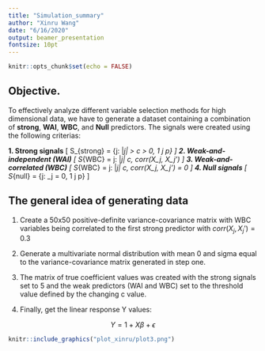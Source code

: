 ```yaml
---
title: "Simulation_summary"
author: "Xinru Wang"
date: "6/16/2020"
output: beamer_presentation
fontsize: 10pt
---
```



```r
knitr::opts_chunk$set(echo = FALSE)
```

## Objective.

To effectively analyze different variable selection methods for high dimensional data, we have to generate a dataset containing a combination of **strong**, **WAI**, **WBC**, and **Null** predictors. The signals were created using the following criterias:

**1. Strong signals**
\[
S_{strong} = {j: |\beta_j| > c\sqrt{\frac{log(p)}{n}} \text{, for some c} > 0, 1 \leq j \leq p}
\]
**2. Weak-and-independent (WAI)**
\[
S_{WBC} = j: |\beta_j| \leq c\sqrt{\frac{log \, (p)}{n}}\text{, for some c > 0}, corr(X_j, X_j’) \neq 0
\]
**3. Weak-and-correlated (WBC)**
\[
S_{WBC} = j: |\beta_j| \leq c\sqrt{\frac{log \, (p)}{n}}\text{, for some c > 0}, corr(X_j, X_j’) = 0
\]
**4. Null signals**
\[
S_{null} = {j: \beta_j = 0, 1 \leq j \leq p}
\]

## The general idea of generating data

1. Create a 50x50 positive-definite variance-covariance matrix with WBC variables being correlated to the first strong predictor with $corr(X_j, X_j’) = 0.3$

2. Generate a multivariate normal distribution with mean 0 and sigma equal to the variance-covariance matrix generated in step one.

3. The matrix of true coefficient values was created with the strong signals set to 5 and the weak predictors (WAI and WBC) set to the threshold value defined by the changing c value.

4. Finally, get the linear response Y values:

$$Y=1+X\beta+\epsilon$$

```r
knitr::include_graphics("plot_xinru/plot3.png")
```
